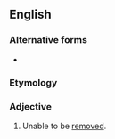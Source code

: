 ==English==

===Alternative forms===
* {{l|en|irremovable}}

===Etymology===
{{prefix|en|un|removable}}

===Adjective===
{{en-adj|-}}

# Unable to be [[remove]]d.